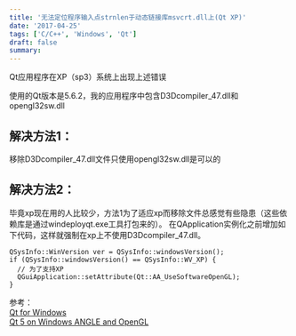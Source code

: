 ```yaml
---
title: '无法定位程序输入点strnlen于动态链接库msvcrt.dll上(Qt XP)'
date: '2017-04-25'
tags: ['C/C++', 'Windows', 'Qt']
draft: false
summary: 
---
```


Qt应用程序在XP（sp3）系统上出现上述错误

使用的Qt版本是5.6.2，我的应用程序中包含D3Dcompiler_47.dll和opengl32sw.dll

## 解决方法1：
移除D3Dcompiler_47.dll文件只使用opengl32sw.dll是可以的

## 解决方法2：
毕竟xp现在用的人比较少，方法1为了适应xp而移除文件总感觉有些隐患（这些依赖库是通过windeployqt.exe工具打包来的）。
在QApplication实例化之前增加如下代码，这样就强制在xp上不使用D3Dcompiler_47.dll。
```
QSysInfo::WinVersion ver = QSysInfo::windowsVersion();
if (QSysInfo::windowsVersion() == QSysInfo::WV_XP) {
  // 为了支持XP
  QGuiApplication::setAttribute(Qt::AA_UseSoftwareOpenGL);
}
```

参考：  
[Qt for Windows](http://doc.qt.io/qt-5/windows-requirements.html#dynamically-loading-graphics-drivers)  
[Qt 5 on Windows ANGLE and OpenGL](https://wiki.qt.io/Qt_5_on_Windows_ANGLE_and_OpenGL)